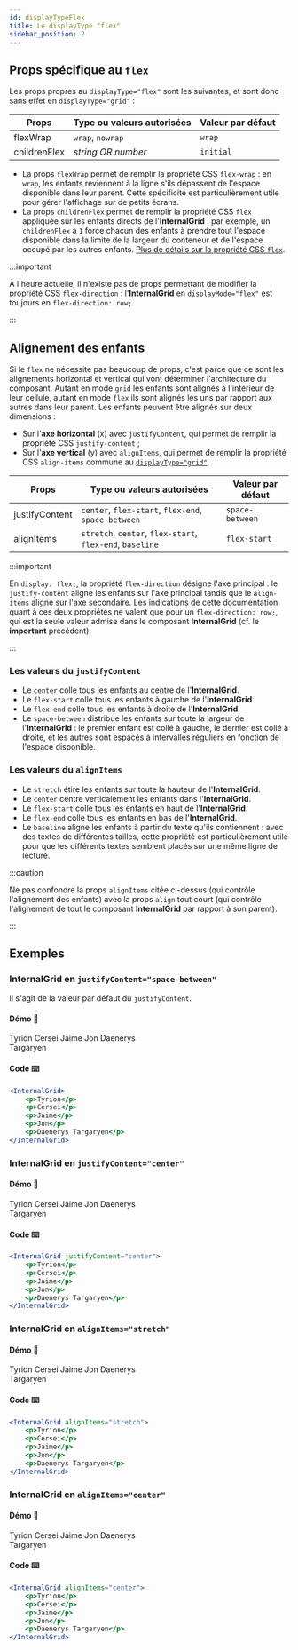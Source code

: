 ```yaml
---
id: displayTypeFlex
title: Le displayType "flex"
sidebar_position: 2
---
```



## Props spécifique au `flex`

Les props propres au `displayType="flex"` sont les suivantes, et sont donc sans effet en `displayType="grid"`&nbsp;:

| Props        | Type ou valeurs autorisées | Valeur par défaut |
| ------------ | -------------------------- | ----------------- |
| flexWrap     | `wrap`, `nowrap`           | `wrap`            |
| childrenFlex | _string OR number_         | `initial`         |

-   La props `flexWrap` permet de remplir la propriété CSS `flex-wrap`&nbsp;: en `wrap`, les enfants reviennent à la ligne s'ils dépassent de l'espace disponible dans leur parent. Cette spécificité est particulièrement utile pour gérer l'affichage sur de petits écrans.
-   La props `childrenFlex` permet de remplir la propriété CSS `flex` appliquée sur les enfants directs de l'**InternalGrid**&nbsp;: par exemple, un `childrenFlex` à `1` force chacun des enfants à prendre tout l'espace disponible dans la limite de la largeur du conteneur et de l'espace occupé par les autres enfants. [Plus de détails sur la propriété CSS `flex`](https://developer.mozilla.org/fr/docs/Web/CSS/flex).

:::important

À l'heure actuelle, il n'existe pas de props permettant de modifier la propriété CSS `flex-direction`&nbsp;: l'**InternalGrid** en `displayMode="flex"` est toujours en `flex-direction: row;`.

:::

## Alignement des enfants

Si le `flex` ne nécessite pas beaucoup de props, c'est parce que ce sont les alignements horizontal et vertical qui vont déterminer l'architecture du composant. Autant en mode `grid` les enfants sont alignés à l'intérieur de leur cellule, autant en mode `flex` ils sont alignés les uns par rapport aux autres dans leur parent.
Les enfants peuvent être alignés sur deux dimensions&nbsp;:

-   Sur l'**axe horizontal** (x) avec `justifyContent`, qui permet de remplir la propriété CSS `justify-content`&nbsp;;
-   Sur l'**axe vertical** (y) avec `alignItems`, qui permet de remplir la propriété CSS `align-items` commune au [`displayType="grid"`](/docs/Grids/InternalGrid/displayTypeGrid).

| Props          | Type ou valeurs autorisées                                | Valeur par défaut |
| -------------- | --------------------------------------------------------- | ----------------- |
| justifyContent | `center`, `flex-start`, `flex-end`, `space-between`       | `space-between`   |
| alignItems     | `stretch`, `center`, `flex-start`, `flex-end`, `baseline` | `flex-start`      |

:::important

En `display: flex;`, la propriété `flex-direction` désigne l'axe principal&nbsp;: le `justify-content` aligne les enfants sur l'axe principal tandis que le `align-items` aligne sur l'axe secondaire. Les indications de cette documentation quant à ces deux propriétés ne valent que pour un `flex-direction: row;`, qui est la seule valeur admise dans le composant **InternalGrid** (cf. le **important** précédent).

:::

### Les valeurs du `justifyContent`

-   Le `center` colle tous les enfants au centre de l'**InternalGrid**.
-   Le `flex-start` colle tous les enfants à gauche de l'**InternalGrid**.
-   Le `flex-end` colle tous les enfants à droite de l'**InternalGrid**.
-   Le `space-between` distribue les enfants sur toute la largeur de l'**InternalGrid**&nbsp;: le premier enfant est collé à gauche, le dernier est collé à droite, et les autres sont espacés à intervalles réguliers en fonction de l'espace disponible.

### Les valeurs du `alignItems`

-   Le `stretch` étire les enfants sur toute la hauteur de l'**InternalGrid**.
-   Le `center` centre verticalement les enfants dans l'**InternalGrid**.
-   Le `flex-start` colle tous les enfants en haut de l'**InternalGrid**.
-   Le `flex-end` colle tous les enfants en bas de l'**InternalGrid**.
-   Le `baseline` aligne les enfants à partir du texte qu'ils contiennent&nbsp;: avec des textes de différentes tailles, cette propriété est particulièrement utile pour que les différents textes semblent placés sur une même ligne de lecture.

:::caution

Ne pas confondre la props `alignItems` citée ci-dessus (qui contrôle l'alignement des enfants) avec la props `align` tout court (qui contrôle l'alignement de tout le composant **InternalGrid** par rapport à son parent).

:::

## Exemples

### InternalGrid en `justifyContent="space-between"`

Il s'agit de la valeur par défaut du `justifyContent`.

#### Démo 🎉

<WrapperComponent>
    <InternalGrid>
        <Text
            colorPallet="theme"
            paddingTop="xs"
            paddingBottom="xs"
            paddingLateral="xs"
            hasBackground
        >
            Tyrion
        </Text>
        <Text
            colorPallet="theme"
            paddingTop="xs"
            paddingBottom="xs"
            paddingLateral="xs"
            hasBackground
        >
            Cersei
        </Text>
        <Text
            colorPallet="theme"
            paddingTop="xs"
            paddingBottom="xs"
            paddingLateral="xs"
            hasBackground
        >
            Jaime
        </Text>
        <Text
            colorPallet="theme"
            paddingTop="xs"
            paddingBottom="xs"
            paddingLateral="xs"
            hasBackground
        >
            Jon
        </Text>
        <Text
            colorPallet="theme"
            paddingTop="xs"
            paddingBottom="xs"
            paddingLateral="xs"
            hasBackground
        >
            Daenerys
            <br />
            Targaryen
        </Text>
    </InternalGrid>
</WrapperComponent>

#### Code ⌨️

```jsx
<InternalGrid>
    <p>Tyrion</p>
    <p>Cersei</p>
    <p>Jaime</p>
    <p>Jon</p>
    <p>Daenerys Targaryen</p>
</InternalGrid>
```

### InternalGrid en `justifyContent="center"`

#### Démo 🎉

<WrapperComponent>
    <InternalGrid justifyContent="center">
        <Text
            colorPallet="theme"
            paddingTop="xs"
            paddingBottom="xs"
            paddingLateral="xs"
            hasBackground
        >
            Tyrion
        </Text>
        <Text
            colorPallet="theme"
            paddingTop="xs"
            paddingBottom="xs"
            paddingLateral="xs"
            hasBackground
        >
            Cersei
        </Text>
        <Text
            colorPallet="theme"
            paddingTop="xs"
            paddingBottom="xs"
            paddingLateral="xs"
            hasBackground
        >
            Jaime
        </Text>
        <Text
            colorPallet="theme"
            paddingTop="xs"
            paddingBottom="xs"
            paddingLateral="xs"
            hasBackground
        >
            Jon
        </Text>
        <Text
            colorPallet="theme"
            paddingTop="xs"
            paddingBottom="xs"
            paddingLateral="xs"
            hasBackground
        >
            Daenerys
            <br />
            Targaryen
        </Text>
    </InternalGrid>
</WrapperComponent>

#### Code ⌨️

```jsx
<InternalGrid justifyContent="center">
    <p>Tyrion</p>
    <p>Cersei</p>
    <p>Jaime</p>
    <p>Jon</p>
    <p>Daenerys Targaryen</p>
</InternalGrid>
```

### InternalGrid en `alignItems="stretch"`

#### Démo 🎉

<WrapperComponent>
    <InternalGrid alignItems="stretch">
        <Text
            colorPallet="theme"
            paddingTop="xs"
            paddingBottom="xs"
            paddingLateral="xs"
            hasBackground
        >
            Tyrion
        </Text>
        <Text
            colorPallet="theme"
            paddingTop="xs"
            paddingBottom="xs"
            paddingLateral="xs"
            hasBackground
        >
            Cersei
        </Text>
        <Text
            colorPallet="theme"
            paddingTop="xs"
            paddingBottom="xs"
            paddingLateral="xs"
            hasBackground
        >
            Jaime
        </Text>
        <Text
            colorPallet="theme"
            paddingTop="xs"
            paddingBottom="xs"
            paddingLateral="xs"
            hasBackground
        >
            Jon
        </Text>
        <Text
            colorPallet="theme"
            paddingTop="xs"
            paddingBottom="xs"
            paddingLateral="xs"
            hasBackground
        >
            Daenerys
            <br />
            Targaryen
        </Text>
    </InternalGrid>
</WrapperComponent>

#### Code ⌨️

```jsx
<InternalGrid alignItems="stretch">
    <p>Tyrion</p>
    <p>Cersei</p>
    <p>Jaime</p>
    <p>Jon</p>
    <p>Daenerys Targaryen</p>
</InternalGrid>
```

### InternalGrid en `alignItems="center"`

#### Démo 🎉

<WrapperComponent>
    <InternalGrid alignItems="center">
        <Text
            colorPallet="theme"
            paddingTop="xs"
            paddingBottom="xs"
            paddingLateral="xs"
            hasBackground
        >
            Tyrion
        </Text>
        <Text
            colorPallet="theme"
            paddingTop="xs"
            paddingBottom="xs"
            paddingLateral="xs"
            hasBackground
        >
            Cersei
        </Text>
        <Text
            colorPallet="theme"
            paddingTop="xs"
            paddingBottom="xs"
            paddingLateral="xs"
            hasBackground
        >
            Jaime
        </Text>
        <Text
            colorPallet="theme"
            paddingTop="xs"
            paddingBottom="xs"
            paddingLateral="xs"
            hasBackground
        >
            Jon
        </Text>
        <Text
            colorPallet="theme"
            paddingTop="xs"
            paddingBottom="xs"
            paddingLateral="xs"
            hasBackground
        >
            Daenerys
            <br />
            Targaryen
        </Text>
    </InternalGrid>
</WrapperComponent>

#### Code ⌨️

```jsx
<InternalGrid alignItems="center">
    <p>Tyrion</p>
    <p>Cersei</p>
    <p>Jaime</p>
    <p>Jon</p>
    <p>Daenerys Targaryen</p>
</InternalGrid>
```
